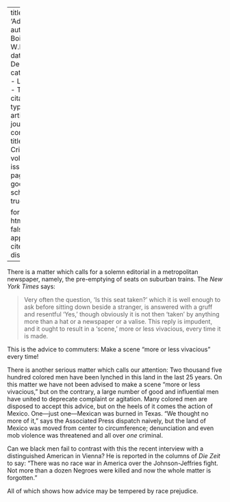 
---
title: 'Advice'
author: Du Bois, W.E.B.
date: Dec. 1910
categories: 
  - Lynching
  - Tactics
citation: 
  type: article-journal
  container-title: The Crisis
  volume: 1
  issue: 2
  page: 21
google-scholar: true

format:
  html:
    toc: false
    appendix-cite-as: display
---



There is a matter which calls for a solemn editorial in a metropolitan newspaper, namely, the pre-emptying of seats on suburban trains. The *New York Times* says:

> Very often the question, 'Is this seat taken?' which it is well enough to ask before sitting down beside a stranger, is answered with a gruff and resentful 'Yes,' though obviously it is not then 'taken' by anything more than a hat or a newspaper or a valise. This reply is impudent, and it ought to result in a 'scene,' more or less vivacious, every time it is made.

This is the advice to commuters: Make a scene "more or less vivacious" every time!

There is another serious matter which calls our attention: Two thousand five hundred colored men have been lynched in this land in the last 25 years. On this matter we have not been advised to make a scene "more or less vivacious," but on the contrary, a large number of good and influential men have united to deprecate complaint or agitation. Many colored men are disposed to accept this advice, but on the heels of it comes the action of Mexico. One---just one---Mexican was burned in Texas. "We thought no more of it," says the Associated Press dispatch naively, but the land of Mexico was moved from center to circumference; denunciation and even mob violence was threatened and all over *one* criminal.

Can we black men fail to contrast with this the recent interview with
a distinguished American in Vienna? He is reported in the columns of *Die Zeit* to say: "There was no race war in America over the Johnson-Jeffries fight. Not more than a dozen Negroes were killed and now the whole matter is forgotten."

All of which shows how advice may be tempered by race prejudice.


